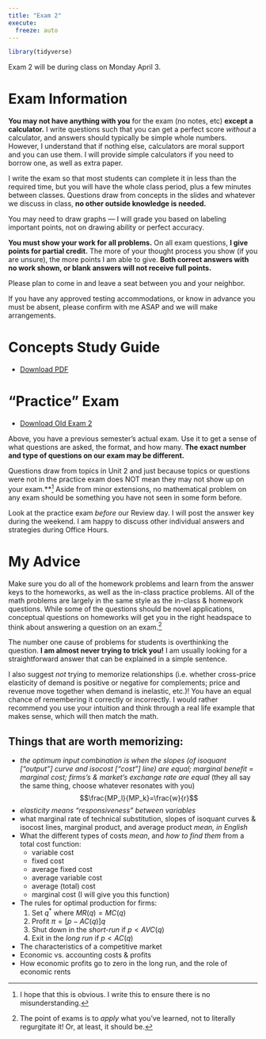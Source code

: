 ```yaml
---
title: "Exam 2"
execute: 
  freeze: auto
---
```


```r
library(tidyverse)
```

::: {.callout-warning appearance="minimal"}
Exam 2 will be during class on Monday April 3.
:::

# Exam Information

**You may not have anything with you** for the exam (no notes, etc) **except a calculator.** I write questions such that you can get a perfect score *without* a calculator, and answers should typically be simple whole numbers. However, I understand that if nothing else, calculators are moral support and you can use them. I will provide simple calculators if you need to borrow one, as well as extra paper.

I write the exam so that most students can complete it in less than the required time, but you will have the whole class period, plus a few minutes between classes. Questions draw from concepts in the slides and whatever we discuss in class, **no other outside knowledge is needed.**

You may need to draw graphs — I will grade you based on labeling important points, not on drawing ability or perfect accuracy.

**You must show your work for all problems.** On all exam questions, **I give points for partial credit.** The more of your thought process you show (if you are unsure), the more points I am able to give. **Both correct answers with no work shown, or blank answers will not receive full points.**

Please plan to come in and leave a seat between you and your neighbor.

If you have any approved testing accommodations, or know in advance you must be absent, please confirm with me ASAP and we will make arrangements.

# Concepts Study Guide

- [<i class="fas fa-file-pdf"></i> Download PDF](/files/examprep/exam_2_study_guide.pdf)


# “Practice” Exam

- [<i class="fas fa-file-pdf"></i> Download Old Exam 2](/files/examprep/Exam2.pdf)
<!-- [<i class="far fa-life-ring"></i> Answer Key](/files/examprep/Exam2_Answer_Key.pdf)-->

Above, you have a previous semester's actual exam. Use it to get a sense of what questions are asked, the format, and how many. **The exact number and type of questions on our exam may be different.**

Questions draw from topics in Unit 2 and just because topics or questions were not in the practice exam does NOT mean they may not show up on your exam.**^[I hope that this is obvious. I write this to ensure there is no misunderstanding.] Aside from minor extensions, no mathematical problem on any exam should be something you have not seen in some form before. 

Look at the practice exam *before* our Review day. I will post the answer key during the weekend. I am happy to discuss other individual answers and strategies during Office Hours.

# My Advice

Make sure you do all of the homework problems and learn from the answer keys to the homeworks, as well as the in-class practice problems. All of the math problems are largely in the same style as the in-class & homework questions. While some of the questions should be novel applications, conceptual questions on homeworks will get you in the right headspace to think about answering a question on an exam.^[The point of exams is to *apply* what you've learned, not to literally regurgitate it! Or, at least, it should be.]

The number one cause of problems for students is overthinking the question. **I am almost never trying to trick you!** I am usually looking for a straightforward answer that can be explained in a simple sentence.

I also suggest *not* trying to memorize relationships (i.e. whether cross-price elasticity of demand is positive or negative for complements; price and revenue move together when demand is inelastic, etc.)! You have an equal chance of remembering it correctly or incorrectly. I would rather recommend you use your intuition and think through a real life example that makes sense, which will then match the math.

## Things that are worth memorizing:

- *the optimum input combination is when the slopes (of isoquant [“output”] curve and isocost [“cost”] line) are equal; marginal benefit = marginal cost; firms’s & market’s exchange rate are equal* (they all say the same thing, choose whatever resonates with you)
$$\frac{MP_l}{MP_k}=\frac{w}{r}$$
- *elasticity means “responsiveness” between variables*
- what marginal rate of technical substitution, slopes of isoquant curves & isocost lines, marginal product, and average product *mean, in English*
- What the different types of costs *mean*, and *how to find them* from a total cost function:
  - variable cost
  - fixed cost
  - average fixed cost
  - average variable cost
  - average (total) cost
  - marginal cost (I will give you this function)
- The rules for optimal production for firms:
  1. Set $q^*$ where $MR(q)=MC(q)$
  2. Profit $\pi = [p-AC(q)]q$
  3. Shut down in the *short-run* if $p<AVC(q)$
  4. Exit in the *long run* if $p<AC(q)$
- The characteristics of a competitive market
- Economic vs. accounting costs & profits
- How economic profits go to zero in the long run, and the role of economic rents